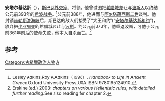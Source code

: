 {{Infobox Politician
| name = 安塔尔基达斯
| image = 
| caption = 
| birth_date = 
| birth_place = [[斯巴达|斯巴达]]
| residence =
| death_date =公元前361年 
| death_place = 
| office = 
| term = 
| term_end = 
| predecessor = 
| successor = 
| office2 = 
| term2 =
| term_end2 = 
| office3 = 
| term3 = 
| term_end3 = 
| predecessor2 =
| successor2 = 
| constituency =
| party =
| religion = 
| occupation =[[外交家|外交家]]
| majority =
| spouse = 
| children = 
| website =
| footnotes =
| nickname      =
| allegiance    = [[斯巴达|斯巴达]]
| branch        =
| serviceyears  =
| rank          = 
| commands      =
| battles       = 
}}
'''安塔尔基达斯'''（{{bd|？||前361年|}}），[[斯巴达|斯巴达]][[外交家|外交家]]、将领。他曾试图把[[希腊|希腊]][[城邦|城邦]]让与[[波斯人|波斯人]]以终结公元前393年的[[希波战争|希波战争]]。<ref>Lesley Adkins,Roy A.Adkins（1998）. ''Handbook to Life in Ancient Greece''.Oxford University Press,USA.ISBN 9780195124910.</ref>公元前388年，他进而与[[阿尔塔薛西斯二世|阿尔塔薛西斯二世]]谈判。他封锁[[赫勒斯滂海峡|赫勒斯滂海峡]]后，斯巴达的敌人们接受了“大王和约”(“[[安塔尔基达斯和约|安塔尔基达斯和约]]”)，放弃把[[小亚细亚|小亚细亚]]的希腊城邦让与[[波斯|波斯]]。约公元前373年，他重返波斯，可他于公元前361年前后的使命失败，他本人自杀而亡。<ref>Erskine (ed.) 2003: ''chapters on various Hellenistic rules, with detailed further reading''.See also reading for chapter 2.</ref>

== 参考 ==
{{reflist}}

{{古希臘}}

[[Category:古希臘政治人物|Category:古希臘政治人物]]
[[Category:自殺者|A]]
{{DEFAULTSORT:Antalcidas}}